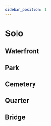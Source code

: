 ---
sidebar_position: 1
---

# Solo

## Waterfront

## Park

## Cemetery

## Quarter

## Bridge